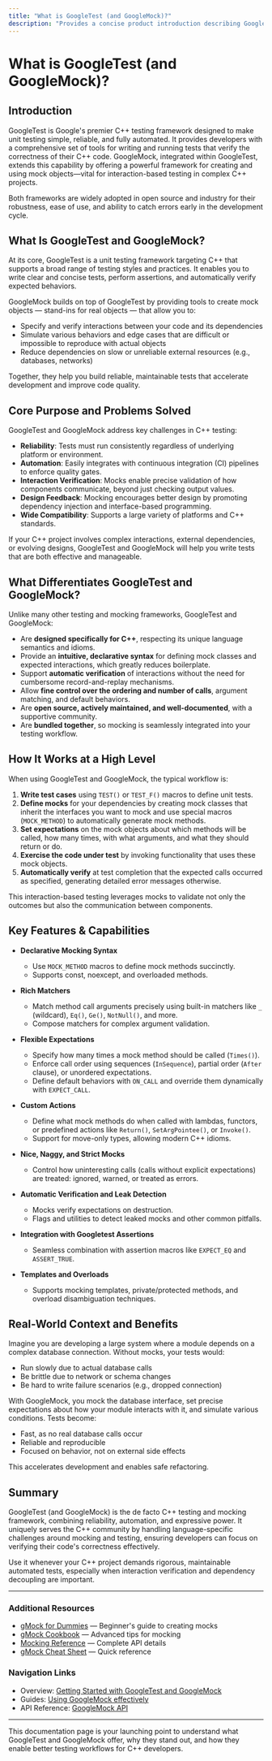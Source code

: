 ```yaml
---
title: "What is GoogleTest (and GoogleMock)?"
description: "Provides a concise product introduction describing GoogleTest as Google's premier C++ unit testing framework, with integrated mocking from GoogleMock. Emphasizes reliability, automation, and wide adoption in both open source and industry. Explains what differentiates the framework and the types of problems it solves for C++ projects."
---
```


# What is GoogleTest (and GoogleMock)?

## Introduction

GoogleTest is Google's premier C++ testing framework designed to make unit testing simple, reliable, and fully automated. It provides developers with a comprehensive set of tools for writing and running tests that verify the correctness of their C++ code. GoogleMock, integrated within GoogleTest, extends this capability by offering a powerful framework for creating and using mock objects—vital for interaction-based testing in complex C++ projects.

Both frameworks are widely adopted in open source and industry for their robustness, ease of use, and ability to catch errors early in the development cycle.

## What Is GoogleTest and GoogleMock?

At its core, GoogleTest is a unit testing framework targeting C++ that supports a broad range of testing styles and practices. It enables you to write clear and concise tests, perform assertions, and automatically verify expected behaviors.

GoogleMock builds on top of GoogleTest by providing tools to create mock objects — stand-ins for real objects — that allow you to:

- Specify and verify interactions between your code and its dependencies
- Simulate various behaviors and edge cases that are difficult or impossible to reproduce with actual objects
- Reduce dependencies on slow or unreliable external resources (e.g., databases, networks)

Together, they help you build reliable, maintainable tests that accelerate development and improve code quality.

## Core Purpose and Problems Solved

GoogleTest and GoogleMock address key challenges in C++ testing:

- **Reliability**: Tests must run consistently regardless of underlying platform or environment.
- **Automation**: Easily integrates with continuous integration (CI) pipelines to enforce quality gates.
- **Interaction Verification**: Mocks enable precise validation of how components communicate, beyond just checking output values.
- **Design Feedback**: Mocking encourages better design by promoting dependency injection and interface-based programming.
- **Wide Compatibility**: Supports a large variety of platforms and C++ standards.

If your C++ project involves complex interactions, external dependencies, or evolving designs, GoogleTest and GoogleMock will help you write tests that are both effective and manageable.

## What Differentiates GoogleTest and GoogleMock?

Unlike many other testing and mocking frameworks, GoogleTest and GoogleMock:

- Are **designed specifically for C++**, respecting its unique language semantics and idioms.
- Provide an **intuitive, declarative syntax** for defining mock classes and expected interactions, which greatly reduces boilerplate.
- Support **automatic verification** of interactions without the need for cumbersome record-and-replay mechanisms.
- Allow **fine control over the ordering and number of calls**, argument matching, and default behaviors.
- Are **open source, actively maintained, and well-documented**, with a supportive community.
- Are **bundled together**, so mocking is seamlessly integrated into your testing workflow.

## How It Works at a High Level

When using GoogleTest and GoogleMock, the typical workflow is:

1. **Write test cases** using `TEST()` or `TEST_F()` macros to define unit tests.
2. **Define mocks** for your dependencies by creating mock classes that inherit the interfaces you want to mock and use special macros (`MOCK_METHOD`) to automatically generate mock methods.
3. **Set expectations** on the mock objects about which methods will be called, how many times, with what arguments, and what they should return or do.
4. **Exercise the code under test** by invoking functionality that uses these mock objects.
5. **Automatically verify** at test completion that the expected calls occurred as specified, generating detailed error messages otherwise.

This interaction-based testing leverages mocks to validate not only the outcomes but also the communication between components.

## Key Features & Capabilities

- **Declarative Mocking Syntax**
  - Use `MOCK_METHOD` macros to define mock methods succinctly.
  - Supports const, noexcept, and overloaded methods.

- **Rich Matchers**
  - Match method call arguments precisely using built-in matchers like `_` (wildcard), `Eq()`, `Ge()`, `NotNull()`, and more.
  - Compose matchers for complex argument validation.

- **Flexible Expectations**
  - Specify how many times a mock method should be called (`Times()`).
  - Enforce call order using sequences (`InSequence`), partial order (`After` clause), or unordered expectations.
  - Define default behaviors with `ON_CALL` and override them dynamically with `EXPECT_CALL`.

- **Custom Actions**
  - Define what mock methods do when called with lambdas, functors, or predefined actions like `Return()`, `SetArgPointee()`, or `Invoke()`.
  - Support for move-only types, allowing modern C++ idioms.

- **Nice, Naggy, and Strict Mocks**
  - Control how uninteresting calls (calls without explicit expectations) are treated: ignored, warned, or treated as errors.

- **Automatic Verification and Leak Detection**
  - Mocks verify expectations on destruction.
  - Flags and utilities to detect leaked mocks and other common pitfalls.

- **Integration with Googletest Assertions**
  - Seamless combination with assertion macros like `EXPECT_EQ` and `ASSERT_TRUE`.

- **Templates and Overloads**
  - Supports mocking templates, private/protected methods, and overload disambiguation techniques.

## Real-World Context and Benefits

Imagine you are developing a large system where a module depends on a complex database connection. Without mocks, your tests would:

- Run slowly due to actual database calls
- Be brittle due to network or schema changes
- Be hard to write failure scenarios (e.g., dropped connection)

With GoogleMock, you mock the database interface, set precise expectations about how your module interacts with it, and simulate various conditions. Tests become:

- Fast, as no real database calls occur
- Reliable and reproducible
- Focused on behavior, not on external side effects

This accelerates development and enables safe refactoring.

## Summary

GoogleTest (and GoogleMock) is the de facto C++ testing and mocking framework, combining reliability, automation, and expressive power. It uniquely serves the C++ community by handling language-specific challenges around mocking and testing, ensuring developers can focus on verifying their code's correctness effectively.

Use it whenever your C++ project demands rigorous, maintainable automated tests, especially when interaction verification and dependency decoupling are important.

---

### Additional Resources
- [gMock for Dummies](https://google.github.io/googletest/gmock_for_dummies.html) — Beginner's guide to creating mocks
- [gMock Cookbook](https://google.github.io/googletest/gmock_cook_book.html) — Advanced tips for mocking
- [Mocking Reference](https://google.github.io/googletest/reference/mocking.html) — Complete API details
- [gMock Cheat Sheet](https://google.github.io/googletest/gmock_cheat_sheet.html) — Quick reference

### Navigation Links
- Overview: [Getting Started with GoogleTest and GoogleMock](/overview/getting-started-intro/product-intro)
- Guides: [Using GoogleMock effectively](/guides/mocking-techniques/intro-to-mocking)
- API Reference: [GoogleMock API](api-reference/mocking-framework/mock-methods)

---

This documentation page is your launching point to understand what GoogleTest and GoogleMock offer, why they stand out, and how they enable better testing workflows for C++ developers.